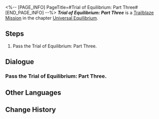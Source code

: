 <%-- [PAGE_INFO]
PageTitle=#Trial of Equilibrium: Part Three#
[END_PAGE_INFO] --%>
{{Stub|Dialogue.}}
{{Mission Infobox
|id            = 4020110
|title         = 
|image         = <!--Mission Trial of Equilibrium Part Three.png-->
|type          = Trailblaze
|event_name    = 
|chapter       = Universal Equilibrium
|requirements  = {{subst:void|<!--Unknown: {"Type":"Manual"}-->}}
|summary       = <!--official mission summary from Fate's Atlas-->
|characters    = Trailblazer
|startLocation = [[Jarilo-VI]] - [[Great Mine]]
|world         = Jarilo-VI
|area          = Great Mine
|prev          = 
|next          = 
|rewards       = 
}}
'''''Trial of Equilibrium: Part Three''''' is a [[Trailblaze Mission]] in the chapter [[Universal Equilibrium]].

==Steps==
# Pass the Trial of Equilibrium: Part Three.

<!--
==Gameplay Notes==

--><!--
==Trial Character==

-->
==Dialogue==
{{Stub Dialogue}}

===Pass the Trial of Equilibrium: Part Three.{{subst:void|<!--402011001-->}}===
{{Mission Description|type=trailblaze|location=Great Mine|The Arbitrator's trial is here once again. You are already well aware of its content, format, pros, and cons, aren't you? Go then. For the sake of Equilibrium...}}
{{Dialogue Start}}
{{Dialogue End}}

==Other Languages==
{{Other Languages
|en   = Trial of Equilibrium: Part Three
|zhs  = 「均衡」的试炼•叁
|zht  = 「均衡」的試煉•參
|ja   = 「均衡」の試練・参
|ko   = 「균형」의 시련•3
|es   = Prueba del Equilibrio (III)
|fr   = Épreuve de l'Équilibre &mdash; Troisième&nbsp;partie
|ru   = Испытание Равновесия III
|th   = บททดสอบแห่งความสมดุล - 3
|vi   = Rèn Luyện Cân Bằng-3
|de   = Prüfung der Balance&nbsp;– Drei
|id   = Ujian "Equilibrium" (III)
|pt   = Prova do Equilíbrio: Parte Três
}}

==Change History==
{{Change History|1.0}}
